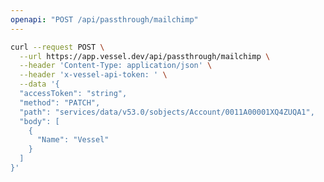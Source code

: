 ```yaml
---
openapi: "POST /api/passthrough/mailchimp"
---
```


<RequestExample>

```bash Request
curl --request POST \
  --url https://app.vessel.dev/api/passthrough/mailchimp \
  --header 'Content-Type: application/json' \
  --header 'x-vessel-api-token: ' \
  --data '{
  "accessToken": "string",
  "method": "PATCH",
  "path": "services/data/v53.0/sobjects/Account/0011A00001XQ4ZUQA1",
  "body": [
    {
      "Name": "Vessel"
    }
  ]
}'
```

</RequestExample>
